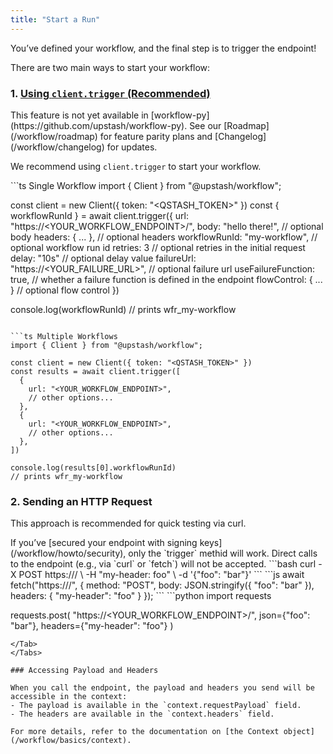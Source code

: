 ```yaml
---
title: "Start a Run"
---
```


You’ve defined your workflow, and the final step is to trigger the endpoint!

There are two main ways to start your workflow:

### 1. [Using `client.trigger` (Recommended)](/workflow/basics/client#trigger-workflow)

<Note>
  This feature is not yet available in
  [workflow-py](https://github.com/upstash/workflow-py). See our
  [Roadmap](/workflow/roadmap) for feature parity plans and
  [Changelog](/workflow/changelog) for updates.
</Note>

We recommend using `client.trigger` to start your workflow.

<CodeGroup>
```ts Single Workflow
import { Client } from "@upstash/workflow";

const client = new Client({ token: "<QSTASH_TOKEN>" })
const { workflowRunId } = await client.trigger({
  url: "https://<YOUR_WORKFLOW_ENDPOINT>/<YOUR-WORKFLOW-ROUTE>",
  body: "hello there!",         // optional body
  headers: { ... },             // optional headers
  workflowRunId: "my-workflow", // optional workflow run id
  retries: 3                    // optional retries in the initial request
  delay: "10s"                  // optional delay value
  failureUrl: "https://<YOUR_FAILURE_URL>", // optional failure url
  useFailureFunction: true,     // whether a failure function is defined in the endpoint
  flowControl: { ... }          // optional flow control
})

console.log(workflowRunId)
// prints wfr_my-workflow
```

```ts Multiple Workflows
import { Client } from "@upstash/workflow";

const client = new Client({ token: "<QSTASH_TOKEN>" })
const results = await client.trigger([
  {
    url: "<YOUR_WORKFLOW_ENDPOINT>",
    // other options...
  },
  {
    url: "<YOUR_WORKFLOW_ENDPOINT>",
    // other options...
  },
])

console.log(results[0].workflowRunId)
// prints wfr_my-workflow
```
</CodeGroup>

### 2. Sending an HTTP Request

This approach is recommended for quick testing via curl. 

<Warning>
If you’ve [secured your endpoint with signing keys](/workflow/howto/security), only the `trigger` methid will work. Direct calls to the endpoint (e.g., via `curl` or `fetch`) will not be accepted.
</Warning>

<Tabs>
  <Tab title="curl">
  ```bash
  curl -X POST https://<YOUR_WORKFLOW_ENDPOINT>/<YOUR-WORKFLOW-ROUTE> \
       -H "my-header: foo" \
       -d '{"foo": "bar"}'
  ```
  </Tab>
  <Tab title="fetch (TypeScript)">
  ```js
  await fetch("https://<YOUR_WORKFLOW_ENDPOINT>/<YOUR-WORKFLOW-ROUTE>", {
    method: "POST",
    body: JSON.stringify({ "foo": "bar" }),
    headers: {
      "my-header": "foo"
    }
  });
  ```
  </Tab>
  <Tab title="requests (Python)">
  ```python
  import requests

  requests.post(
      "https://<YOUR_WORKFLOW_ENDPOINT>/<YOUR-WORKFLOW-ROUTE>", json={"foo": "bar"}, headers={"my-header": "foo"}
  )

  ```
  </Tab>
</Tabs>

### Accessing Payload and Headers

When you call the endpoint, the payload and headers you send will be accessible in the context:  
- The payload is available in the `context.requestPayload` field.  
- The headers are available in the `context.headers` field.

For more details, refer to the documentation on [the Context object](/workflow/basics/context). 
